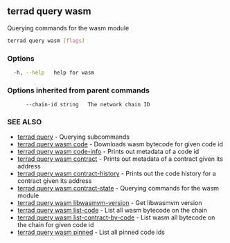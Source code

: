 ## terrad query wasm

Querying commands for the wasm module

```sh Terrad
terrad query wasm [flags]
```

### Options

```sh Terrad
  -h, --help   help for wasm
```

### Options inherited from parent commands

```
      --chain-id string   The network chain ID
```

### SEE ALSO

* [terrad query](terrad_query.md)	 - Querying subcommands
* [terrad query wasm code](terrad_query_wasm_code.md)	 - Downloads wasm bytecode for given code id
* [terrad query wasm code-info](terrad_query_wasm_code-info.md)	 - Prints out metadata of a code id
* [terrad query wasm contract](terrad_query_wasm_contract.md)	 - Prints out metadata of a contract given its address
* [terrad query wasm contract-history](terrad_query_wasm_contract-history.md)	 - Prints out the code history for a contract given its address
* [terrad query wasm contract-state](terrad_query_wasm_contract-state.md)	 - Querying commands for the wasm module
* [terrad query wasm libwasmvm-version](terrad_query_wasm_libwasmvm-version.md)	 - Get libwasmvm version
* [terrad query wasm list-code](terrad_query_wasm_list-code.md)	 - List all wasm bytecode on the chain
* [terrad query wasm list-contract-by-code](terrad_query_wasm_list-contract-by-code.md)	 - List wasm all bytecode on the chain for given code id
* [terrad query wasm pinned](terrad_query_wasm_pinned.md)	 - List all pinned code ids


